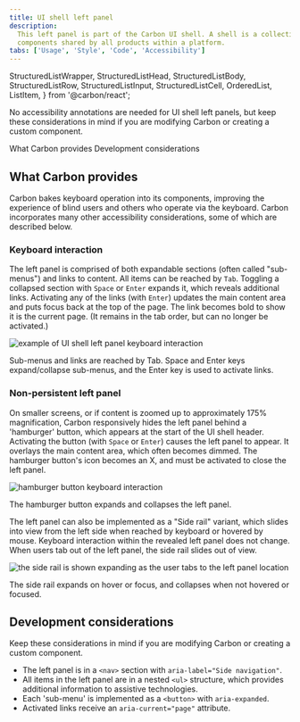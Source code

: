 ```yaml
---
title: UI shell left panel
description:
  This left panel is part of the Carbon UI shell. A shell is a collection of
  components shared by all products within a platform.
tabs: ['Usage', 'Style', 'Code', 'Accessibility']
---
```



  StructuredListWrapper,
  StructuredListHead,
  StructuredListBody,
  StructuredListRow,
  StructuredListInput,
  StructuredListCell,
  OrderedList,
  ListItem,
} from '@carbon/react';

<PageDescription>

No accessibility annotations are needed for UI shell left panels, but keep these
considerations in mind if you are modifying Carbon or creating a custom
component.

</PageDescription>

<AnchorLinks>

<AnchorLink>What Carbon provides</AnchorLink>
<AnchorLink>Development considerations</AnchorLink>

</AnchorLinks>

## What Carbon provides

Carbon bakes keyboard operation into its components, improving the experience of
blind users and others who operate via the keyboard. Carbon incorporates many
other accessibility considerations, some of which are described below.

### Keyboard interaction

The left panel is comprised of both expandable sections (often called
"sub-menus") and links to content. All items can be reached by `Tab`. Toggling a
collapsed section with `Space` or `Enter` expands it, which reveals additional
links. Activating any of the links (with `Enter`) updates the main content area
and puts focus back at the top of the page. The link becomes bold to show it is
the current page. (It remains in the tab order, but can no longer be activated.)

<Row>
<Column colLg={8}>

![example of UI shell left panel keyboard interaction](images/left-nav-accessibility-1.png)

<Caption>
  Sub-menus and links are reached by Tab. Space and Enter keys expand/collapse
  sub-menus, and the Enter key is used to activate links.
</Caption>

</Column>
</Row>

### Non-persistent left panel

On smaller screens, or if content is zoomed up to approximately 175%
magnification, Carbon responsively hides the left panel behind a 'hamburger'
button, which appears at the start of the UI shell header. Activating the button
(with `Space` or `Enter`) causes the left panel to appear. It overlays the main
content area, which often becomes dimmed. The hamburger button's icon becomes an
X, and must be activated to close the left panel.

<Row>
<Column colLg={8}>

![hamburger button keyboard interaction](images/left-nav-accessibility-2.png)

<Caption>The hamburger button expands and collapses the left panel.</Caption>

</Column>
</Row>

The left panel can also be implemented as a "Side rail" variant, which slides
into view from the left side when reached by keyboard or hovered by mouse.
Keyboard interaction within the revealed left panel does not change. When users
tab out of the left panel, the side rail slides out of view.

<Row>
<Column colLg={8}>

![the side rail is shown expanding as the user tabs to the left panel location](images/left-nav-accessibility-3.png)

<Caption>
  The side rail expands on hover or focus, and collapses when not hovered or
  focused.
</Caption>

</Column>
</Row>

## Development considerations

Keep these considerations in mind if you are modifying Carbon or creating a
custom component.

- The left panel is in a `<nav>` section with `aria-label="Side navigation"`.
- All items in the left panel are in a nested `<ul>` structure, which provides
  additional information to assistive technologies.
- Each 'sub-menu' is implemented as a `<button>` with `aria-expanded`.
- Activated links receive an `aria-current="page"` attribute.

<A11yStatus layout="table" components="UI shell" />
